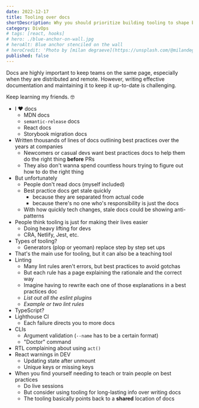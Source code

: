 ```yaml
---
date: 2022-12-17
title: Tooling over docs
shortDescription: Why you should prioritize building tooling to shape best practices instead of writing docs
category: DivOps
# tags: [react, hooks]
# hero: ./blue-anchor-on-wall.jpg
# heroAlt: Blue anchor stenciled on the wall
# heroCredit: 'Photo by [milan degraeve](https://unsplash.com/@milandegraeve)'
published: false
---
```


Docs are highly important to keep teams on the same page, especially when they are distributed and remote. However, writing effective documentation and maintaining it to keep it up-to-date is challenging.

Keep learning my friends. 🤓

- I ❤️ docs
  - MDN docs
  - `semantic-release` docs
  - React docs
  - Storybook migration docs
- Written thousands of lines of docs outlining best practices over the years at companies
  - Newcomers or casual devs want best practices docs to help them do the right thing **before** PRs
  - They also don't wanna spend countless hours trying to figure out how to do the right thing
- But unfortunately
  - People don't read docs (myself included)
  - Best practice docs get stale quickly
    - because they are separated from actual code
    - because there's no one who's responsibility is just the docs
  - With how quickly tech changes, stale docs could be showing anti-patterns
- People think tooling is just for making their lives easier
  - Doing heavy lifting for devs
  - CRA, Netlify, Jest, etc.
- Types of tooling?
  - Generators (plop or yeoman) replace step by step set ups
- That's the main use for tooling, but it can also be a teaching tool
- Linting
  - Many lint rules aren't errors, but best practices to avoid gotchas
  - But each rule has a page explaining the rationale and the correct way
  - Imagine having to rewrite each one of those explanations in a best practices doc
  - _List out all the eslint plugins_
  - _Example or two lint rules_
- TypeScript?
- Lighthouse CI
  - Each failure directs you to more docs
- CLIs
  - Argument validation (`--name` has to be a certain format)
  - "Doctor" command
- RTL complaining about using `act()`
- React warnings in DEV
  - Updating state after unmount
  - Unique keys or missing keys
- When you find yourself needing to teach or train people on best practices
  - Do live sessions
  - But consider using tooling for long-lasting info over writing docs
  - The tooling basically points back to a **shared** location of docs
